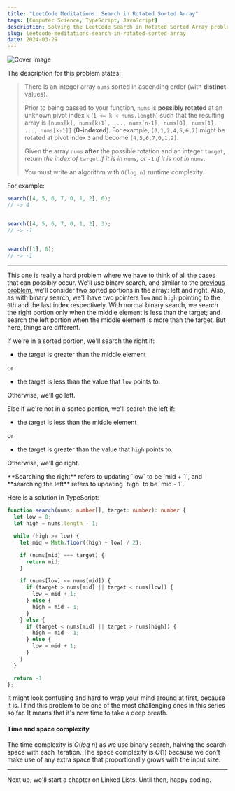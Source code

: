 ```yaml
---
title: "LeetCode Meditations: Search in Rotated Sorted Array"
tags: [Computer Science, TypeScript, JavaScript]
description: Solving the LeetCode Search in Rotated Sorted Array problem.
slug: leetcode-meditations-search-in-rotated-sorted-array
date: 2024-03-29
---
```


![Cover image](https://raw.githubusercontent.com/rivea0/leetcode-meditations-assets/main/src/2024-03-29/22-lm.png)

The description for this problem states:

> There is an integer array `nums` sorted in ascending order (with **distinct** values).
>
> Prior to being passed to your function, `nums` is **possibly rotated** at an unknown pivot index `k` (`1 <= k < nums.length`) such that the resulting array is `[nums[k], nums[k+1], ..., nums[n-1], nums[0], nums[1], ..., nums[k-1]]` (**0-indexed**). For example, `[0,1,2,4,5,6,7]` might be rotated at pivot index `3` and become `[4,5,6,7,0,1,2]`.
>
> Given the array `nums` **after** the possible rotation and an integer `target`, return _the index of_ `target` _if it is in_ `nums`_, or_ `-1` _if it is not in_ `nums`.
>
> You must write an algorithm with `O(log n)` runtime complexity.

For example:

```ts
search([4, 5, 6, 7, 0, 1, 2], 0);
// -> 4


search([4, 5, 6, 7, 0, 1, 2], 3);
// -> -1


search([1], 0);
// -> -1

```

---

This one is really a hard problem where we have to think of all the cases that can possibly occur.
We'll use binary search, and similar to the [previous problem](https://rivea0.github.io/blog/leetcode-meditations-find-minimum-in-rotated-sorted-array), we'll consider two sorted portions in the array: left and right. Also, as with binary search, we'll have two pointers `low` and `high` pointing to the `0`th and the last index respectively.
With normal binary search, we search the right portion only when the middle element is less than the target; and search the left portion when the middle element is more than the target. But here, things are different.

If we're in a sorted portion, we'll search the right if:
- the target is greater than the middle element 

or 

- the target is less than the value that `low` points to. 

Otherwise, we'll go left.

Else if we're not in a sorted portion, we'll search the left if:

- the target is less than the middle element 

or 

- the target is greater than the value that `high` points to. 

Otherwise, we'll go right.

<Note>
**Searching the right** refers to updating `low` to be `mid + 1`, and **searching the left** refers to updating `high` to be `mid - 1`.
</Note>

Here is a solution in TypeScript:

```ts
function search(nums: number[], target: number): number {
  let low = 0;
  let high = nums.length - 1;

  while (high >= low) {
    let mid = Math.floor((high + low) / 2);

    if (nums[mid] === target) {
      return mid;
    }

    if (nums[low] <= nums[mid]) {
      if (target > nums[mid] || target < nums[low]) {
        low = mid + 1;
      } else {
        high = mid - 1;
      }
    } else {
      if (target < nums[mid] || target > nums[high]) {
        high = mid - 1;
      } else {
        low = mid + 1;
      }
    }
  }

  return -1;
};
```

It might look confusing and hard to wrap your mind around at first, because it is. I find this problem to be one of the most challenging ones in this series so far. It means that it's now time to take a deep breath.

#### Time and space complexity

The time complexity is $O(log \ n)$ as we use binary search, halving the search space with each iteration. The space complexity is $O(1)$ because we don't make use of any extra space that proportionally grows with the input size.

---

Next up, we'll start a chapter on Linked Lists. Until then, happy coding.
